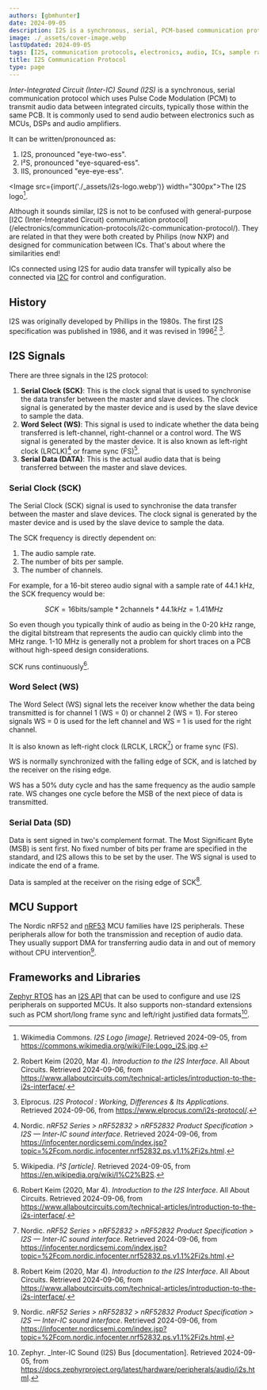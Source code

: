 ```yaml
---
authors: [gbmhunter]
date: 2024-09-05
description: I2S is a synchronous, serial, PCM-based communication protocol used to transmit digital audio data between integrated circuits. This page covers the history, signals, MCU support, frameworks and libraries and more.
image: ./_assets/cover-image.webp
lastUpdated: 2024-09-05
tags: [I2S, communication protocols, electronics, audio, ICs, sample rate, signals, serial, Zephyr, Philips, NXP, PCM]
title: I2S Communication Protocol
type: page
---
```


<WarningIsNotes />

_Inter-Integrated Circuit (Inter-IC) Sound (I2S)_ is a synchronous, serial communication protocol which uses Pulse Code Modulation (PCM) to transmit audio data between integrated circuits, typically those within the same PCB. It is commonly used to send audio between electronics such as MCUs, DSPs and audio amplifiers.

It can be written/pronounced as:

1. I2S, pronounced "eye-two-ess".
1. I²S, pronounced "eye-squared-ess".
1. IIS, pronounced "eye-eye-ess".

<Image src={import('./_assets/i2s-logo.webp')} width="300px">The I2S logo[^wiki-commons-i2s-logo].</Image>

<Aside type="tip">
Although it sounds similar, I2S is not to be confused with general-purpose [I2C (Inter-Integrated Circuit) communication protocol](/electronics/communication-protocols/i2c-communication-protocol/). They are related in that they were both created by Philips (now NXP) and designed for communication between ICs. That's about where the similarities end!
</Aside>

ICs connected using I2S for audio data transfer will typically also be connected via [I2C](/electronics/communication-protocols/i2c-communication-protocol/) for control and configuration.

## History

I2S was originally developed by Phillips in the 1980s. The first I2S specification was published in 1986, and it was revised in 1996[^all-about-circuits-intro-to-i2s] [^elprocus-i2s-protocol].

## I2S Signals

There are three signals in the I2S protocol:

1. **Serial Clock (SCK)**: This is the clock signal that is used to synchronise the data transfer between the master and slave devices. The clock signal is generated by the master device and is used by the slave device to sample the data.
1. **Word Select (WS)**: This signal is used to indicate whether the data being transferred is left-channel, right-channel or a control word. The WS signal is generated by the master device. It is also known as left-right clock (LRCLK)[^nordic-nrf52-i2s-interface] or frame sync (FS)[^wikipedia-i2s].
1. **Serial Data (DATA)**: This is the actual audio data that is being transferred between the master and slave devices.

### Serial Clock (SCK)

The Serial Clock (SCK) signal is used to synchronise the data transfer between the master and slave devices. The clock signal is generated by the master device and is used by the slave device to sample the data.

The SCK frequency is directly dependent on:

1. The audio sample rate.
1. The number of bits per sample.
1. The number of channels.

For example, for a 16-bit stereo audio signal with a sample rate of 44.1 kHz, the SCK frequency would be:

$$
SCK = 16 \text{bits/sample} * 2 \text{channels} * 44.1 kHz = 1.41 MHz
$$

So even though you typically think of audio as being in the 0-20 kHz range, the digital bitstream that represents the audio can quickly climb into the MHz range. 1-10 MHz is generally not a problem for short traces on a PCB without high-speed design considerations.

SCK runs continuously[^all-about-circuits-intro-to-i2s].

### Word Select (WS)

The Word Select (WS) signal lets the receiver know whether the data being transmitted is for channel 1 (WS = 0) or channel 2 (WS = 1). For stereo signals WS = 0 is used for the left channel and WS = 1 is used for the right channel.

It is also known as left-right clock (LRCLK, LRCK[^nordic-nrf52-i2s-interface]) or frame sync (FS).

WS is normally synchronized with the falling edge of SCK, and is latched by the receiver on the rising edge.

WS has a 50% duty cycle and has the same frequency as the audio sample rate. WS changes one cycle before the MSB of the next piece of data is transmitted.

### Serial Data (SD)

Data is sent signed in two's complement format. The Most Significant Byte (MSB) is sent first. No fixed number of bits per frame are specified in the standard, and I2S allows this to be set by the user. The WS signal is used to indicate the end of a frame.

Data is sampled at the receiver on the rising edge of SCK[^all-about-circuits-intro-to-i2s].

## MCU Support

The Nordic nRF52 and [nRF53](/programming/microcontrollers/nordic/nrf53/) MCU families have I2S peripherals. These peripherals allow for both the transmission and reception of audio data. They usually support DMA for transferring audio data in and out of memory without CPU intervention[^nordic-nrf52-i2s-interface].

## Frameworks and Libraries

[Zephyr RTOS](/programming/operating-systems/zephyr/) has an [I2S API](https://docs.zephyrproject.org/latest/hardware/peripherals/audio/i2s.html) that can be used to configure and use I2S peripherals on supported MCUs. It also supports non-standard extensions such as PCM short/long frame sync and left/right justified data formats[^zephyr-i2s-bus-docs].

[^wiki-commons-i2s-logo]: Wikimedia Commons. _I2S Logo [image]_. Retrieved 2024-09-05, from https://commons.wikimedia.org/wiki/File:Logo_i2S.jpg.
[^wikipedia-i2s]: Wikipedia. _I²S [article]_. Retrieved 2024-09-05, from https://en.wikipedia.org/wiki/I%C2%B2S.
[^zephyr-i2s-bus-docs]: Zephyr. _Inter-IC Sound (I2S) Bus [documentation]. Retrieved 2024-09-05, from https://docs.zephyrproject.org/latest/hardware/peripherals/audio/i2s.html.
[^all-about-circuits-intro-to-i2s]: Robert Keim (2020, Mar 4). _Introduction to the I2S Interface_. All About Circuits. Retrieved 2024-09-06, from https://www.allaboutcircuits.com/technical-articles/introduction-to-the-i2s-interface/.
[^elprocus-i2s-protocol]: Elprocus. _I2S Protocol : Working, Differences & Its Applications_. Retrieved 2024-09-06, from https://www.elprocus.com/i2s-protocol/.
[^nordic-nrf52-i2s-interface]: Nordic. _nRF52 Series > nRF52832 > nRF52832 Product Specification > I2S — Inter-IC sound interface_. Retrieved 2024-09-06, from https://infocenter.nordicsemi.com/index.jsp?topic=%2Fcom.nordic.infocenter.nrf52832.ps.v1.1%2Fi2s.html.
